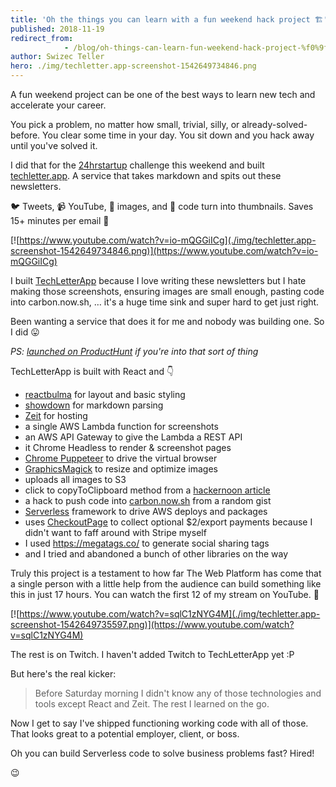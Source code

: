 ```yaml
---
title: 'Oh the things you can learn with a fun weekend hack project 🏗'
published: 2018-11-19
redirect_from: 
            - /blog/oh-things-can-learn-fun-weekend-hack-project-%f0%9f%8f%97/swizec/8782
author: Swizec Teller
hero: ./img/techletter.app-screenshot-1542649734846.png
---
```

A fun weekend project can be one of the best ways to learn new tech and accelerate your career.





You pick a problem, no matter how small, trivial, silly, or already-solved-before. You clear some time in your day. You sit down and you hack away until you've solved it.



I did that for the [24hrstartup](https://24hrstartup.com/) challenge this weekend and built [techletter.app](https://techletter.app). A service that takes markdown and spits out these newsletters.



🐦 Tweets, 📹 YouTube, 🎨 images, and 🤖 code turn into thumbnails. Saves 15+ minutes per email 🤘



[![https://www.youtube.com/watch?v=io-mQGGiICg](./img/techletter.app-screenshot-1542649734846.png)](https://www.youtube.com/watch?v=io-mQGGiICg)



I built [TechLetterApp](https://techletter.app) because I love writing these newsletters but I hate making those screenshots, ensuring images are small enough, pasting code into carbon.now.sh, … it's a huge time sink and super hard to get just right.



Been wanting a service that does it for me and nobody was building one. So I did 😛



_PS: [launched on ProductHunt](https://www.producthunt.com/posts/techletterapp-build-better-newsletters) if you're into that sort of thing_



TechLetterApp is built with React and 👇



- [reactbulma](https://kulakowka.github.io/react-bulma/) for layout and basic styling
- [showdown](https://github.com/showdownjs/showdown) for markdown parsing
- [Zeit](https://zeit.co/) for hosting
- a single AWS Lambda function for screenshots
- an AWS API Gateway to give the Lambda a REST API
- it Chrome Headless to render & screenshot pages
- [Chrome Puppeteer](https://github.com/GoogleChrome/puppeteer) to drive the virtual browser
- [GraphicsMagick](https://github.com/aheckmann/gm) to resize and optimize images
- uploads all images to S3
- click to copyToClipboard method from a [hackernoon article](https://hackernoon.com/copying-text-to-clipboard-with-javascript-df4d4988697f)
- a hack to push code into [carbon.now.sh](https://carbon.now.sh/) from a random gist
- [Serverless](https://serverless.com/) framework to drive AWS deploys and packages
- uses [CheckoutPage](https://checkoutpage.co/pages) to collect optional $2/export payments because I didn't want to faff around with Stripe myself
- I used <https://megatags.co/> to generate social sharing tags
- and I tried and abandoned a bunch of other libraries on the way



Truly this project is a testament to how far The Web Platform has come that a single person with a little help from the audience can build something like this in just 17 hours. You can watch the first 12 of my stream on YouTube. 👀



[![https://www.youtube.com/watch?v=sqlC1zNYG4M](./img/techletter.app-screenshot-1542649735597.png)](https://www.youtube.com/watch?v=sqlC1zNYG4M)



The rest is on Twitch. I haven't added Twitch to TechLetterApp yet :P



But here's the real kicker:



> Before Saturday morning I didn't know any of those technologies and tools except React and Zeit. The rest I learned on the go.



Now I get to say I've shipped functioning working code with all of those. That looks great to a potential employer, client, or boss.



Oh you can build Serverless code to solve business problems fast? Hired!



😉